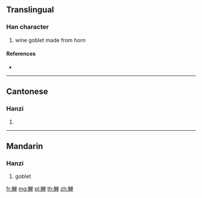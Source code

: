 {{character info/new}}
{{also|觶}}
==Translingual==

===Han character===
{{Han char|rn=148|rad=角|as=08|sn=15|four=|canj=NBCWJ}}

# wine goblet made from horn

====References====
* {{Han ref|kx=1143.351|hdz=63929.171|uh=89EF|ud=35311}}

----

==Cantonese==

===Hanzi===
{{yue-hanzi|jyut=|y=ji3|tra=觶}}

# {{defn|lang=yue|sort=角08}}

----

==Mandarin==

===Hanzi===
{{cmn-hanzi|tra=觶|pin=[[zhì]] ([[zhi4]])|wg=chih<sup>4</sup>}}

# goblet

[[fr:觯]]
[[mg:觯]]
[[pl:觯]]
[[th:觯]]
[[zh:觯]]